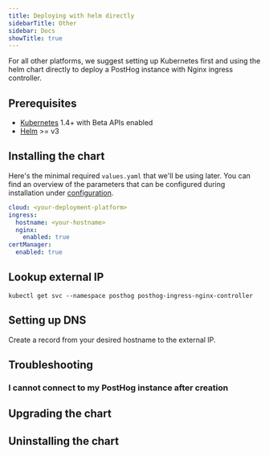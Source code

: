 ```yaml
---
title: Deploying with helm directly
sidebarTitle: Other
sidebar: Docs
showTitle: true
---
```



For all other platforms, we suggest setting up Kubernetes first and using the helm chart directly to deploy a PostHog instance with Nginx ingress controller.

## Prerequisites
- [Kubernetes](http://kubernetes.io) 1.4+ with Beta APIs enabled
- [Helm](https://helm.sh) >= v3


## Installing the chart

Here's the minimal required `values.yaml` that we'll be using later. You can find an overview of the parameters that can be configured during installation under [configuration](/docs/self-host/deploy/configuration).
```yaml
cloud: <your-deployment-platform>
ingress:
  hostname: <your-hostname>
  nginx:
    enabled: true
certManager:
  enabled: true
```

<InstallingSnippet />

## Lookup external IP

```console
kubectl get svc --namespace posthog posthog-ingress-nginx-controller
```

## Setting up DNS

Create a record from your desired hostname to the external IP.

## Troubleshooting
### I cannot connect to my PostHog instance after creation
<TryUnsecureSnippet />

## Upgrading the chart
<UpgradingSnippet />

## Uninstalling the chart
<UninstallingSnippet />
